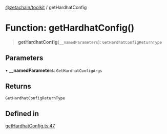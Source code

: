 [@zetachain/toolkit](/src/pages/developers/frontend/toolkit/index.mdx) / getHardhatConfig

# Function: getHardhatConfig()

> **getHardhatConfig**(`__namedParameters`): `GetHardhatConfigReturnType`

## Parameters

• **\_\_namedParameters**: `GetHardhatConfigArgs`

## Returns

`GetHardhatConfigReturnType`

## Defined in

[getHardhatConfig.ts:47](https://github.com/zeta-chain/toolkit/blob/542ef856894da0ed38ef2a757d2c0d70c2bb020d/packages/client/src/getHardhatConfig.ts#L47)
